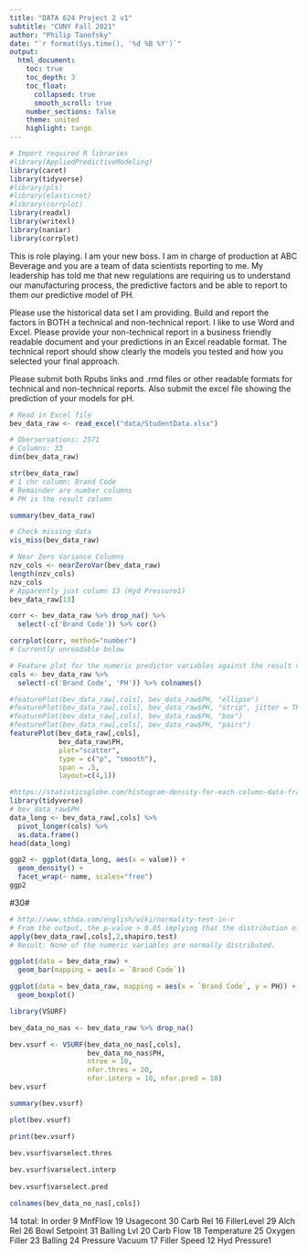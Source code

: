 ```yaml
---
title: "DATA 624 Project 2 v1"
subtitle: "CUNY Fall 2021"
author: "Philip Tanofsky"
date: "`r format(Sys.time(), '%d %B %Y')`"
output: 
  html_document:
    toc: true
    toc_depth: 3
    toc_float:
      collapsed: true
      smooth_scroll: true
    number_sections: false
    theme: united
    highlight: tango
---
```


```r
# Import required R libraries
#library(AppliedPredictiveModeling)
library(caret)
library(tidyverse)
#library(pls)
#library(elasticnet)
#library(corrplot)
library(readxl)
library(writexl)
library(naniar)
library(corrplot)
```

This is role playing.  I am your new boss.  I am in charge of production at ABC Beverage and you are a team of data scientists reporting to me.  My leadership has told me that new regulations are requiring us to understand our manufacturing process, the predictive factors and be able to report to them our predictive model of PH.

Please use the historical data set I am providing.  Build and report the factors in BOTH a technical and non-technical report.  I like to use Word and Excel.  Please provide your non-technical report in a  business friendly readable document and your predictions in an Excel readable format.  The technical report should show clearly the models you tested and how you selected your final approach.

Please submit both Rpubs links and .rmd files or other readable formats for technical and non-technical reports.  Also submit the excel file showing the prediction of your models for pH.

```r
# Read in Excel file
bev_data_raw <- read_excel("data/StudentData.xlsx")

# Oberservations: 2571
# Columns: 33
dim(bev_data_raw)

str(bev_data_raw)
# 1 chr column: Brand Code
# Remainder are number columns
# PH is the result column

summary(bev_data_raw)
```

```r
# Check missing data
vis_miss(bev_data_raw)
```

```r
# Near Zero Variance Columns
nzv_cols <- nearZeroVar(bev_data_raw)
length(nzv_cols)
nzv_cols
# Apparently just column 13 (Hyd Pressure1)
bev_data_raw[13] 
```

```r
corr <- bev_data_raw %>% drop_na() %>%
  select(-c('Brand Code')) %>% cor()

corrplot(corr, method="number")
# Currently unreadable below
```

```r
# Feature plot for the numeric predictor variables against the result variable PH
cols <- bev_data_raw %>%
  select(-c('Brand Code', 'PH')) %>% colnames()

#featurePlot(bev_data_raw[,cols], bev_data_raw$PH, "ellipse") 
#featurePlot(bev_data_raw[,cols], bev_data_raw$PH, "strip", jitter = TRUE)
#featurePlot(bev_data_raw[,cols], bev_data_raw$PH, "box") 
#featurePlot(bev_data_raw[,cols], bev_data_raw$PH, "pairs") 
featurePlot(bev_data_raw[,cols], 
            bev_data_raw$PH, 
            plot="scatter",
            type = c("p", "smooth"),
            span = .5,
            layout=c(4,1))
```

```r
#https://statisticsglobe.com/histogram-density-for-each-column-data-frame-r
library(tidyverse)
# bev_data_raw$PH
data_long <- bev_data_raw[,cols] %>%
  pivot_longer(cols) %>%
  as.data.frame()
head(data_long)

ggp2 <- ggplot(data_long, aes(x = value)) +
  geom_density() +
  facet_wrap(~ name, scales="free")
ggp2
```


#30#

```r
# http://www.sthda.com/english/wiki/normality-test-in-r
# From the output, the p-value > 0.05 implying that the distribution of the data are not significantly different from normal distribution. In other words, we can assume the normality.
apply(bev_data_raw[,cols],2,shapiro.test)
# Result: None of the numeric variables are normally distributed.
```

```r
ggplot(data = bev_data_raw) +
  geom_bar(mapping = aes(x = `Brand Code`))
```

```r
ggplot(data = bev_data_raw, mapping = aes(x = `Brand Code`, y = PH)) +
  geom_boxplot()
```

```r
library(VSURF)

bev_data_no_nas <- bev_data_raw %>% drop_na()

bev.vsurf <- VSURF(bev_data_no_nas[,cols], 
                   bev_data_no_nas$PH,
                   ntree = 10,
                   nfor.thres = 20,
                   nfor.interp = 10, nfor.pred = 10)
bev.vsurf
```

```r
summary(bev.vsurf)
```

```r
plot(bev.vsurf)
```

```r
print(bev.vsurf)
```

```r
bev.vsurf$varselect.thres
  
bev.vsurf$varselect.interp
  
bev.vsurf$varselect.pred
```

```r
colnames(bev_data_no_nas[,cols])
```
14 total: In order
9 MnfFlow
19 Usagecont
30 Carb Rel
16 FillerLevel
29 Alch Rel
26 Bowl Setpoint
31 Balling Lvl
20 Carb Flow
18 Temperature
25 Oxygen Filler
23 Balling
24 Pressure Vacuum
17 Filler Speed
12 Hyd Pressure1

```r

```

```r

```

```r

```
